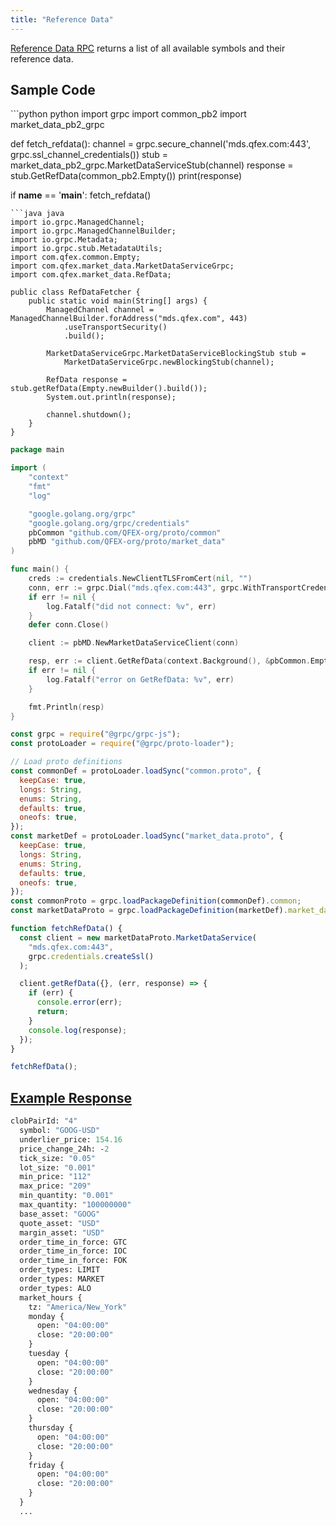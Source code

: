 ```yaml
---
title: "Reference Data"
---
```


[Reference Data RPC](https://github.com/QFEX-org/proto/blob/main/proto/market_data.proto#L19) returns a list of all available symbols and their reference data.

## Sample Code

<CodeGroup>
```python python
import grpc
import common_pb2
import market_data_pb2_grpc

def fetch_refdata():
channel = grpc.secure_channel('mds.qfex.com:443', grpc.ssl_channel_credentials())
stub = market_data_pb2_grpc.MarketDataServiceStub(channel)
response = stub.GetRefData(common_pb2.Empty())
print(response)

if **name** == '**main**':
fetch_refdata()

````
```java java
import io.grpc.ManagedChannel;
import io.grpc.ManagedChannelBuilder;
import io.grpc.Metadata;
import io.grpc.stub.MetadataUtils;
import com.qfex.common.Empty;
import com.qfex.market_data.MarketDataServiceGrpc;
import com.qfex.market_data.RefData;

public class RefDataFetcher {
    public static void main(String[] args) {
        ManagedChannel channel = ManagedChannelBuilder.forAddress("mds.qfex.com", 443)
            .useTransportSecurity()
            .build();

        MarketDataServiceGrpc.MarketDataServiceBlockingStub stub =
            MarketDataServiceGrpc.newBlockingStub(channel);

        RefData response = stub.getRefData(Empty.newBuilder().build());
        System.out.println(response);

        channel.shutdown();
    }
}
````

```go go
package main

import (
    "context"
    "fmt"
    "log"

    "google.golang.org/grpc"
    "google.golang.org/grpc/credentials"
    pbCommon "github.com/QFEX-org/proto/common"
    pbMD "github.com/QFEX-org/proto/market_data"
)

func main() {
    creds := credentials.NewClientTLSFromCert(nil, "")
    conn, err := grpc.Dial("mds.qfex.com:443", grpc.WithTransportCredentials(creds))
    if err != nil {
        log.Fatalf("did not connect: %v", err)
    }
    defer conn.Close()

    client := pbMD.NewMarketDataServiceClient(conn)

    resp, err := client.GetRefData(context.Background(), &pbCommon.Empty{})
    if err != nil {
        log.Fatalf("error on GetRefData: %v", err)
    }

    fmt.Println(resp)
}
```

```javascript node
const grpc = require("@grpc/grpc-js");
const protoLoader = require("@grpc/proto-loader");

// Load proto definitions
const commonDef = protoLoader.loadSync("common.proto", {
  keepCase: true,
  longs: String,
  enums: String,
  defaults: true,
  oneofs: true,
});
const marketDef = protoLoader.loadSync("market_data.proto", {
  keepCase: true,
  longs: String,
  enums: String,
  defaults: true,
  oneofs: true,
});
const commonProto = grpc.loadPackageDefinition(commonDef).common;
const marketDataProto = grpc.loadPackageDefinition(marketDef).market_data;

function fetchRefData() {
  const client = new marketDataProto.MarketDataService(
    "mds.qfex.com:443",
    grpc.credentials.createSsl()
  );

  client.getRefData({}, (err, response) => {
    if (err) {
      console.error(err);
      return;
    }
    console.log(response);
  });
}

fetchRefData();
```

</CodeGroup>

## [Example Response](https://github.com/QFEX-org/proto/blob/main/proto/market_data.proto#L89)

```proto
clobPairId: "4"
  symbol: "GOOG-USD"
  underlier_price: 154.16
  price_change_24h: -2
  tick_size: "0.05"
  lot_size: "0.001"
  min_price: "112"
  max_price: "209"
  min_quantity: "0.001"
  max_quantity: "100000000"
  base_asset: "GOOG"
  quote_asset: "USD"
  margin_asset: "USD"
  order_time_in_force: GTC
  order_time_in_force: IOC
  order_time_in_force: FOK
  order_types: LIMIT
  order_types: MARKET
  order_types: ALO
  market_hours {
    tz: "America/New_York"
    monday {
      open: "04:00:00"
      close: "20:00:00"
    }
    tuesday {
      open: "04:00:00"
      close: "20:00:00"
    }
    wednesday {
      open: "04:00:00"
      close: "20:00:00"
    }
    thursday {
      open: "04:00:00"
      close: "20:00:00"
    }
    friday {
      open: "04:00:00"
      close: "20:00:00"
    }
  }
  ...
```
